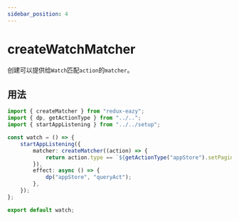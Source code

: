 ```yaml
---
sidebar_position: 4
---
```


# createWatchMatcher

创建可以提供给`Watch`匹配`action`的`matcher`。

## 用法

```ts
import { createMatcher } from "redux-eazy";
import { dp, getActionType } from "../..";
import { startAppListening } from "../../setup";

const watch = () => {
	startAppListening({
		matcher: createMatcher((action) => {
			return action.type == `${getActionType("appStore").setPagination}`;
		}),
		effect: async () => {
			dp("appStore", "queryAct");
		},
	});
};

export default watch;
```
